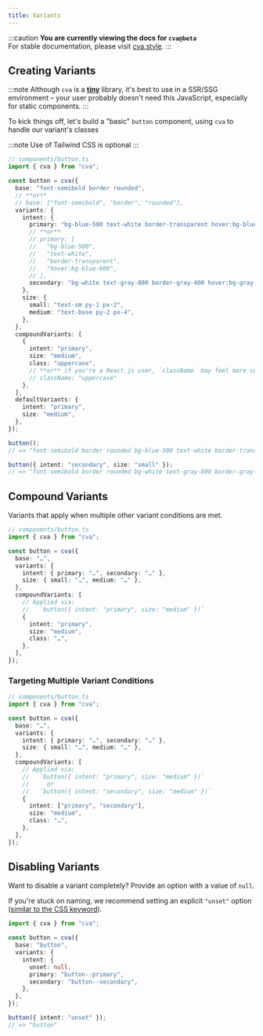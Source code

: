 ```yaml
---
title: Variants
---
```


:::caution
**You are currently viewing the docs for `cva@beta`**  
For stable documentation, please visit [cva.style](https://cva.style).
:::

## Creating Variants

:::note
Although `cva` is a [**tiny**](https://bundlephobia.com/package/cva) library, it's best to use in a SSR/SSG environment – your user probably doesn't need this JavaScript, especially for static components.
:::

To kick things off, let's build a "basic" `button` component, using `cva` to handle our variant's classes

:::note
Use of Tailwind CSS is optional
:::

```ts
// components/button.ts
import { cva } from "cva";

const button = cva({
  base: "font-semibold border rounded",
  // **or**
  // base: ["font-semibold", "border", "rounded"],
  variants: {
    intent: {
      primary: "bg-blue-500 text-white border-transparent hover:bg-blue-600",
      // **or**
      // primary: [
      //   "bg-blue-500",
      //   "text-white",
      //   "border-transparent",
      //   "hover:bg-blue-600",
      // ],
      secondary: "bg-white text-gray-800 border-gray-400 hover:bg-gray-100",
    },
    size: {
      small: "text-sm py-1 px-2",
      medium: "text-base py-2 px-4",
    },
  },
  compoundVariants: [
    {
      intent: "primary",
      size: "medium",
      class: "uppercase",
      // **or** if you're a React.js user, `className` may feel more consistent:
      // className: "uppercase"
    },
  ],
  defaultVariants: {
    intent: "primary",
    size: "medium",
  },
});

button();
// => "font-semibold border rounded bg-blue-500 text-white border-transparent hover:bg-blue-600 text-base py-2 px-4 uppercase"

button({ intent: "secondary", size: "small" });
// => "font-semibold border rounded bg-white text-gray-800 border-gray-400 hover:bg-gray-100 text-sm py-1 px-2"
```

## Compound Variants

Variants that apply when multiple other variant conditions are met.

```ts
// components/button.ts
import { cva } from "cva";

const button = cva({
  base: "…",
  variants: {
    intent: { primary: "…", secondary: "…" },
    size: { small: "…", medium: "…" },
  },
  compoundVariants: [
    // Applied via:
    //   `button({ intent: "primary", size: "medium" })`
    {
      intent: "primary",
      size: "medium",
      class: "…",
    },
  ],
});
```

### Targeting Multiple Variant Conditions

```ts
// components/button.ts
import { cva } from "cva";

const button = cva({
  base: "…",
  variants: {
    intent: { primary: "…", secondary: "…" },
    size: { small: "…", medium: "…" },
  },
  compoundVariants: [
    // Applied via:
    //   `button({ intent: "primary", size: "medium" })`
    //     or
    //   `button({ intent: "secondary", size: "medium" })`
    {
      intent: ["primary", "secondary"],
      size: "medium",
      class: "…",
    },
  ],
});
```

## Disabling Variants

Want to disable a variant completely? Provide an option with a value of `null`.

If you're stuck on naming, we recommend setting an explicit `"unset"` option ([similar to the CSS keyword](https://developer.mozilla.org/en-US/docs/Web/CSS/unset)).

```ts
import { cva } from "cva";

const button = cva({
  base: "button",
  variants: {
    intent: {
      unset: null,
      primary: "button--primary",
      secondary: "button--secondary",
    },
  },
});

button({ intent: "unset" });
// => "button"
```
